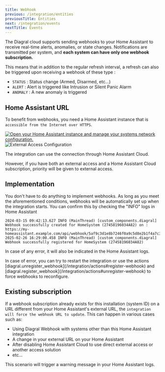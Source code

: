 ```yaml
---
title: Webhook
previous: /integration/entities
previousTitle: Entities
next: /integration/events
nextTitle: Events
---
```


The Diagral cloud supports sending webhooks to your Home Assistant to receive real-time alerts, anomalies, or state changes.
Notifications are transmitted per system, and **each system can have only one webhook subscription.**

This means that in addition to the regular refresh interval, a refresh can also be triggered upon receiving a webhook of these type :
* `STATUS` : Status change (Armed, Disarmed, etc...)
* `ALERT` : Alert is triggered like Intrusion or Silent Panic Alarm 
* `ANOMALY` : A new anomaly is triggered

## Home Assistant URL

To benefit from webhooks, you need a Home Assistant instance that is `accessible from the Internet over HTTPS`.

[![Open your Home Assistant instance and manage your systems network configuration.](https://my.home-assistant.io/badges/network.svg)](https://my.home-assistant.io/redirect/network/)
<Image src="/images/external-access.png" alt="External Access Configuration" />

The integration can use the connection through Home Assistant Cloud.

However, if you have both an external access and a Home Assistant Cloud subscription, priority will be given to external access.

## Implementation

You don't have to do anything to implement webhooks.
As long as you meet the aforementioned conditions, webhooks will be automatically set up when the integration starts.
You can confirm this by checking the "INFO" logs in Home Assistant

```logs
2024-03-15 09:42:13.627 INFO (MainThread) [custom_components.diagral] Webhook successfully created for HomeSystem (27458196034A82) on : https://my-homeassistant.example.com/api/webhook/5af9c3d1e8b7246f0a9c5d8e2b1f4a7c3d6e9b8a2f5c8d7e4b1a9f6c3d2e5b8
2025-02-26 16:29:00.458 INFO (MainThread) [custom_components.diagral] Webhook successfully registered for HomeSystem (27458196034A82)
```

In case of any error, it will also be indicated in the Home Assistant logs.

<Info>
In case of error, you can try to restart the integration or use the actions [diagral.unregister_webhook](/integration/actions#register-webhook) and [diagral.register_webhook](/integration/actions#unregister-webhook) to force webhooks to reconfigure.
</Info>

## Existing subscription

If a webhook subscription already exists for this installation (system ID) on a URL different from your Home Assistant's external URL, the `integration will force the webhook URL to update`.
This can happen in various cases such as:
- Using Diagral Webhook with systems other than this Home Assistant integration
- A change in your external URL on your Home Assistant
- After disabling Home Assistant Cloud to use direct external access or another access solution
- etc...

This scenario will trigger a warning message in your Home Assistant logs.